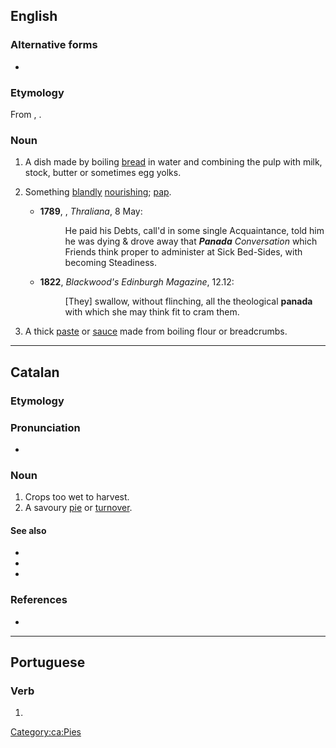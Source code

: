 ==English==

===Alternative forms===
* {{alter|en|panade|panado}}

===Etymology===
From {{der|en|es|pan|t=bread}}, {{der|en|it|panata|t=panada}}.

===Noun===
{{en-noun|~}}

# {{lb|en|cookery}} A dish made by boiling [[bread]] in water and combining the pulp with milk, stock, butter or sometimes egg yolks. {{defdate|from 16th c.}}
# {{lb|en|obsolete|figurative}} Something [[blandly]] [[nourishing]]; [[pap]]. {{defdate|18th–19th c.}}
#*'''1789''', {{w|Hester Thrale Piozzi}}, ''Thraliana'', 8 May:
#*:He paid his Debts, call'd in some single Acquaintance, told him he was dying & drove away that '''''Panada''' Conversation'' which Friends think proper to administer at Sick Bed-Sides, with becoming Steadiness.
#*'''1822''', ''Blackwood's Edinburgh Magazine'', 12.12:
#*:[They] swallow, without flinching, all the theological '''panada''' with which she may think fit to cram them.
# A thick [[paste]] or [[sauce]] made from boiling flour or breadcrumbs. {{defdate|from 19th c.}}

----

==Catalan==
{{wikipedia|lang=ca}}
===Etymology===
{{af|ca|pa|-ada}}

===Pronunciation===
* {{ca-IPA}}

===Noun===
{{ca-noun|f}}

# Crops too wet to harvest.
# A savoury [[pie]] or [[turnover]].

====See also====
* {{l|ca|casqueta}}
* {{l|ca|cocarroi}}
* {{l|ca|pastisset}}

===References===
* {{R:GDLC}}

[[Category:ca:Pies]]

----

==Portuguese==

===Verb===
{{pt-pp|panad|panar}}

# {{pt-verb-form-of|panar}}